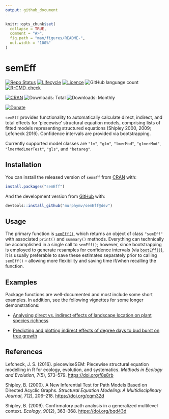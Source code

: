 ```yaml
---
output: github_document
---
```


<!-- README.md is generated from README.Rmd. Please edit that file -->

```r
knitr::opts_chunk$set(
  collapse = TRUE,
  comment = "#>",
  fig.path = "man/figures/README-",
  out.width = "100%"
)
```

# semEff

<!-- badges: start -->

[![Repo Status](https://www.repostatus.org/badges/latest/active.svg)](https://www.repostatus.org/) [![Lifecycle](https://img.shields.io/badge/lifecycle-experimental-orange.svg?label=Lifecycle)](https://lifecycle.r-lib.org/articles/stages.html) [![Licence](https://img.shields.io/badge/License-GPL3-green.svg)](https://www.gnu.org/licenses/gpl-3.0.en.html) ![GitHub language count](https://img.shields.io/github/languages/count/murphymv/semEff?label=Languages) [![R-CMD-check](https://github.com/murphymv/semEff/workflows/R-CMD-check/badge.svg)](https://github.com/murphymv/semEff/actions)

[![CRAN](https://www.r-pkg.org/badges/version/semEff?color=blue)](https://CRAN.R-project.org/package=semEff) ![Downloads: Total](http://cranlogs.r-pkg.org/badges/grand-total/semEff) ![Downloads: Monthly](https://cranlogs.r-pkg.org/badges/semEff)

[![Donate](https://img.shields.io/badge/PayPal-Donate%20to%20Author-yellow.svg)](https://paypal.me/murphymv1)

<!-- badges: end -->

`semEff` provides functionality to automatically calculate direct, indirect, and total effects for 'piecewise' structural equation models, comprising lists of fitted models representing structured equations (Shipley 2000, 2009; Lefcheck 2016). Confidence intervals are provided via bootstrapping.

Currently supported model classes are `"lm"`, `"glm"`, `"lmerMod"`, `"glmerMod"`, `"lmerModLmerTest"`, `"gls"`, and `"betareg"`.

## Installation

You can install the released version of `semEff` from [CRAN](https://CRAN.R-project.org) with:

``` r
install.packages("semEff")
```

And the development version from [GitHub](https://github.com/) with:

``` r
devtools::install_github("murphymv/semEff@dev")
```

## Usage

The primary function is [`semEff()`](https://murphymv.github.io/semEff/reference/semEff.html), which returns an object of class `"semEff"` with associated `print()` and `summary()` methods. Everything can technically be accomplished in a single call to `semEff()`; however, since bootstrapping is employed to generate resamples for confidence intervals (via [`bootEff()`](https://murphymv.github.io/semEff/reference/bootEff.html)), it is usually preferable to save these estimates separately prior to calling `semEff()` – allowing more flexibility and saving time if/when recalling the function.

## Examples

Package functions are well-documented and most include some short examples. In addition, see the following vignettes for some longer demonstrations:

-   [Analysing direct vs. indirect effects of landscape location on plant species richness](https://murphymv.github.io/semEff/articles/semEff.html)

-   [Predicting and plotting indirect effects of degree days to bud burst on tree growth](https://murphymv.github.io/semEff/articles/predicting-effects.html)

## References

Lefcheck, J. S. (2016). piecewiseSEM: Piecewise structural equation modelling in R for ecology, evolution, and systematics. *Methods in Ecology and Evolution*, *7*(5), 573–579. <https://doi.org/f8s8rb>

Shipley, B. (2000). A New Inferential Test for Path Models Based on Directed Acyclic Graphs. *Structural Equation Modeling: A Multidisciplinary Journal*, *7*(2), 206–218. <https://doi.org/cqm32d>

Shipley, B. (2009). Confirmatory path analysis in a generalized multilevel context. *Ecology*, *90*(2), 363–368. <https://doi.org/bqd43d>
